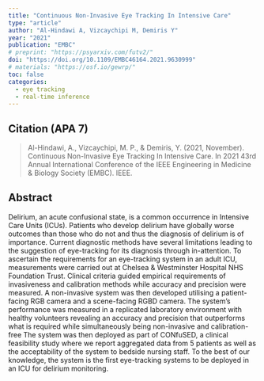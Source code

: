 ```yaml
---
title: "Continuous Non-Invasive Eye Tracking In Intensive Care"
type: "article"
author: "Al-Hindawi A, Vizcaychipi M, Demiris Y"
year: "2021"
publication: "EMBC"
# preprint: "https://psyarxiv.com/futv2/"
doi: "https://doi.org/10.1109/EMBC46164.2021.9630999"
# materials: "https://osf.io/gewrp/"
toc: false
categories:
  - eye tracking
  - real-time inference
---
```


## Citation (APA 7)

> Al-Hindawi, A., Vizcaychipi, M. P., & Demiris, Y. (2021, November). Continuous Non-Invasive Eye Tracking In Intensive Care. In 2021 43rd Annual International Conference of the IEEE Engineering in Medicine & Biology Society (EMBC). IEEE.
 
## Abstract

Delirium, an acute confusional state, is a common occurrence in Intensive Care Units (ICUs). Patients who develop delirium have globally worse outcomes than those who do not and thus the diagnosis of delirium is of importance. Current diagnostic methods have several limitations leading to the suggestion of eye-tracking for its diagnosis through in-attention. To ascertain the requirements for an eye-tracking system in an adult ICU, measurements were carried out at Chelsea & Westminster Hospital NHS Foundation Trust. Clinical criteria guided empirical requirements of invasiveness and calibration methods while accuracy and precision were measured. A non-invasive system was then developed utilising a patient-facing RGB camera and a scene-facing RGBD camera. The system’s performance was measured in a replicated laboratory environment with healthy volunteers revealing an accuracy and precision that outperforms what is required while simultaneously being non-invasive and calibration-free The system was then deployed as part of CONfuSED, a clinical feasibility study where we report aggregated data from 5 patients as well as the acceptability of the system to bedside nursing staff. To the best of our knowledge, the system is the first eye-tracking systems to be deployed in an ICU for delirium monitoring.









